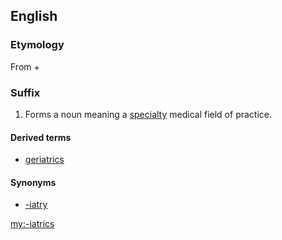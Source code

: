 ==English==

===Etymology===
From {{der|en|grc|ἰατρός||doctor}} + {{m|en|-ics}}

===Suffix===
{{en-suffix}}

# Forms a noun meaning a [[specialty]] medical field of practice.

====Derived terms====
{{suffixsee|en}}
* [[geriatrics]]

====Synonyms====
* [[-iatry]]

[[my:-iatrics]]
